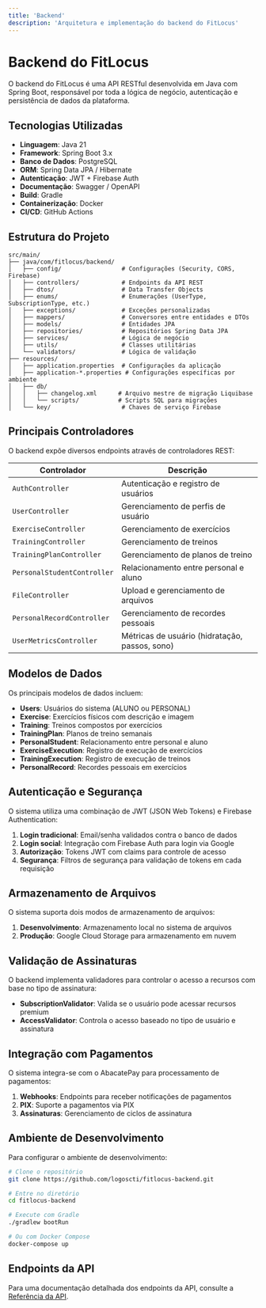 ```yaml
---
title: 'Backend'
description: 'Arquitetura e implementação do backend do FitLocus'
---
```


# Backend do FitLocus

O backend do FitLocus é uma API RESTful desenvolvida em Java com Spring Boot, responsável por toda a lógica de negócio, autenticação e persistência de dados da plataforma.

## Tecnologias Utilizadas

- **Linguagem**: Java 21
- **Framework**: Spring Boot 3.x
- **Banco de Dados**: PostgreSQL
- **ORM**: Spring Data JPA / Hibernate
- **Autenticação**: JWT + Firebase Auth
- **Documentação**: Swagger / OpenAPI
- **Build**: Gradle
- **Containerização**: Docker
- **CI/CD**: GitHub Actions

## Estrutura do Projeto

```
src/main/
├── java/com/fitlocus/backend/
│   ├── config/                 # Configurações (Security, CORS, Firebase)
│   ├── controllers/            # Endpoints da API REST
│   ├── dtos/                   # Data Transfer Objects
│   ├── enums/                  # Enumerações (UserType, SubscriptionType, etc.)
│   ├── exceptions/             # Exceções personalizadas
│   ├── mappers/                # Conversores entre entidades e DTOs
│   ├── models/                 # Entidades JPA
│   ├── repositories/           # Repositórios Spring Data JPA
│   ├── services/               # Lógica de negócio
│   ├── utils/                  # Classes utilitárias
│   └── validators/             # Lógica de validação
├── resources/
│   ├── application.properties  # Configurações da aplicação
│   ├── application-*.properties # Configurações específicas por ambiente
│   ├── db/
│   │   ├── changelog.xml      # Arquivo mestre de migração Liquibase
│   │   └── scripts/           # Scripts SQL para migrações
│   └── key/                    # Chaves de serviço Firebase
```

## Principais Controladores

O backend expõe diversos endpoints através de controladores REST:

| Controlador | Descrição |
|-------------|-----------|
| `AuthController` | Autenticação e registro de usuários |
| `UserController` | Gerenciamento de perfis de usuário |
| `ExerciseController` | Gerenciamento de exercícios |
| `TrainingController` | Gerenciamento de treinos |
| `TrainingPlanController` | Gerenciamento de planos de treino |
| `PersonalStudentController` | Relacionamento entre personal e aluno |
| `FileController` | Upload e gerenciamento de arquivos |
| `PersonalRecordController` | Gerenciamento de recordes pessoais |
| `UserMetricsController` | Métricas de usuário (hidratação, passos, sono) |

## Modelos de Dados

Os principais modelos de dados incluem:

- **Users**: Usuários do sistema (ALUNO ou PERSONAL)
- **Exercise**: Exercícios físicos com descrição e imagem
- **Training**: Treinos compostos por exercícios
- **TrainingPlan**: Planos de treino semanais
- **PersonalStudent**: Relacionamento entre personal e aluno
- **ExerciseExecution**: Registro de execução de exercícios
- **TrainingExecution**: Registro de execução de treinos
- **PersonalRecord**: Recordes pessoais em exercícios

## Autenticação e Segurança

O sistema utiliza uma combinação de JWT (JSON Web Tokens) e Firebase Authentication:

1. **Login tradicional**: Email/senha validados contra o banco de dados
2. **Login social**: Integração com Firebase Auth para login via Google
3. **Autorização**: Tokens JWT com claims para controle de acesso
4. **Segurança**: Filtros de segurança para validação de tokens em cada requisição

## Armazenamento de Arquivos

O sistema suporta dois modos de armazenamento de arquivos:

1. **Desenvolvimento**: Armazenamento local no sistema de arquivos
2. **Produção**: Google Cloud Storage para armazenamento em nuvem

## Validação de Assinaturas

O backend implementa validadores para controlar o acesso a recursos com base no tipo de assinatura:

- **SubscriptionValidator**: Valida se o usuário pode acessar recursos premium
- **AccessValidator**: Controla o acesso baseado no tipo de usuário e assinatura

## Integração com Pagamentos

O sistema integra-se com o AbacatePay para processamento de pagamentos:

1. **Webhooks**: Endpoints para receber notificações de pagamentos
2. **PIX**: Suporte a pagamentos via PIX
3. **Assinaturas**: Gerenciamento de ciclos de assinatura

## Ambiente de Desenvolvimento

Para configurar o ambiente de desenvolvimento:

```bash
# Clone o repositório
git clone https://github.com/logoscti/fitlocus-backend.git

# Entre no diretório
cd fitlocus-backend

# Execute com Gradle
./gradlew bootRun

# Ou com Docker Compose
docker-compose up
```

## Endpoints da API

Para uma documentação detalhada dos endpoints da API, consulte a [Referência da API](/api-reference/introduction).
